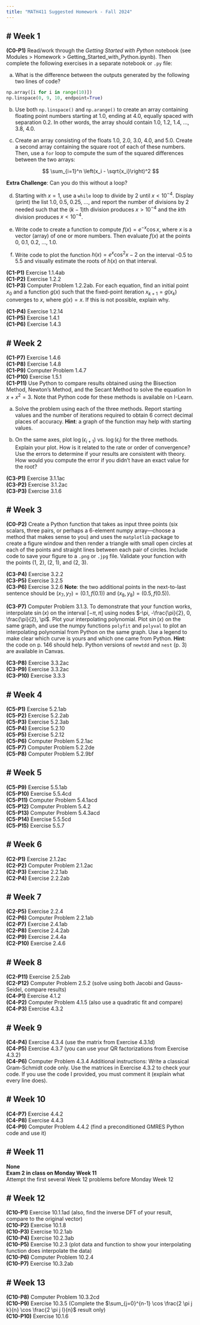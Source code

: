 ```yaml
---
title: "MATH411 Suggested Homework - Fall 2024"
---
```


# Week 1
---

**(C0-P1)** Read/work through the *Getting Started with Python* notebook (see Modules > Homework > Getting_Started_with_Python.ipynb). Then complete the following exercises in a separate notebook or `.py` file:

a.  What is the difference between the outputs generated by the following two lines of code?
   ```python
   np.array([i for i in range(10)])
   np.linspace(0, 9, 10, endpoint=True)
   ```

b.  Use both `np.linspace()` and `np.arange()` to create an array containing floating point numbers starting at 1.0, ending at 4.0, equally spaced with separation 0.2. In other words, the array should contain 1.0, 1.2, 1.4, ..., 3.8, 4.0.

c.  Create an array consisting of the floats 1.0, 2.0, 3.0, 4.0, and 5.0. Create a second array containing the square root of each of these numbers. Then, use a `for` loop to compute the sum of the squared differences between the two arrays:

   $$
   \sum_{i=1}^n \left(x_i - \sqrt{x_i}\right)^2
   $$

   **Extra Challenge**: Can you do this without a loop?

d.  Starting with $x = 1$, use a `while` loop to divide by 2 until $x < 10^{-4}$. Display (print) the list 1.0, 0.5, 0.25, ..., and report the number of divisions by 2 needed such that the $(k-1)$th division produces $x > 10^{-4}$ and the $k$th division produces $x < 10^{-4}$.

e.  Write code to create a function to compute $f(x) = e^{-x} \cos x$, where $x$ is a vector (array) of one or more numbers. Then evaluate $f(x)$ at the points 0, 0.1, 0.2, ..., 1.0.

f.  Write code to plot the function $h(x) = e^{x} \cos^2 x - 2$ on the interval -0.5 to 5.5 and visually estimate the roots of $h(x)$ on that interval.

**(C1-P1)** Exercise 1.1.4ab  
**(C1-P2)** Exercise 1.2.2  
**(C1-P3)** Computer Problem 1.2.2ab. For each equation, find an initial point $x_0$ and a function $g(x)$ such that the fixed-point iteration $x_{k+1} = g(x_k)$ converges to $x$, where $g(x) = x$. If this is not possible, explain why.

**(C1-P4)** Exercise 1.2.14  
**(C1-P5)** Exercise 1.4.1  
**(C1-P6)** Exercise 1.4.3


# Week 2
---

**(C1-P7)** Exercise 1.4.6  
**(C1-P8)** Exercise 1.4.8  
**(C1-P9)** Computer Problem 1.4.7  
**(C1-P10)** Exercise 1.5.1  
**(C1-P11)** Use Python to compare results obtained using the Bisection Method, Newton’s Method, and the Secant Method to solve the equation $\ln x + x^2 = 3$. Note that Python code for these methods is available on I-Learn.
   
   a. Solve the problem using each of the three methods. Report starting values and the number of iterations required to obtain 6 correct decimal places of accuracy. **Hint**: a graph of the function may help with starting values.
   
   b. On the same axes, plot $\log(\epsilon_{i+1})$ vs. $\log(\epsilon_i)$ for the three methods. Explain your plot. How is it related to the rate or order of convergence? Use the errors to determine if your results are consistent with theory. How would you compute the error if you didn’t have an exact value for the root?

**(C3-P1)** Exercise 3.1.1ac  
**(C3-P2)** Exercise 3.1.2ac  
**(C3-P3)** Exercise 3.1.6  



# Week 3
---

**(C0-P2)** Create a Python function that takes as input three points (six scalars, three pairs, or perhaps a 6-element numpy array—choose a method that makes sense to you) and uses the `matplotlib` package to create a figure window and then render a triangle with small open circles at each of the points and straight lines between each pair of circles. Include code to save your figure to a `.png` or `.jpg` file. Validate your function with the points (1, 2), (2, 1), and (2, 3).

**(C3-P4)** Exercise 3.2.2  
**(C3-P5)** Exercise 3.2.5  
**(C3-P6)** Exercise 3.2.6 **Note**: the two additional points in the next-to-last sentence should be $(x_7, y_7) = (0.1, f(0.1))$ and $(x_8, y_8) = (0.5, f(0.5))$.

**(C3-P7)** Computer Problem 3.1.3. To demonstrate that your function works, interpolate $\sin(x)$ on the interval $[-\pi, \pi]$ using nodes $-\pi, -\frac{\pi}{2}, 0, \frac{\pi}{2}, \pi$. Plot your interpolating polynomial. Plot $\sin(x)$ on the same graph, and use the numpy functions `polyfit` and `polyval` to plot an interpolating polynomial from Python on the same graph. Use a legend to make clear which curve is yours and which one came from Python. **Hint**: the code on p. 146 should help. Python versions of `newtdd` and `nest` (p. 3) are available in Canvas.

**(C3-P8)** Exercise 3.3.2ac  
**(C3-P9)** Exercise 3.3.2ac  
**(C3-P10)** Exercise 3.3.3


# Week 4
---

**(C5-P1)** Exercise 5.2.1ab  
**(C5-P2)** Exercise 5.2.2ab  
**(C5-P3)** Exercise 5.2.3ab  
**(C5-P4)** Exercise 5.2.10  
**(C5-P5)** Exercise 5.2.12  
**(C5-P6)** Computer Problem 5.2.1ac  
**(C5-P7)** Computer Problem 5.2.2de  
**(C5-P8)** Computer Problem 5.2.9bf  

# Week 5
---

**(C5-P9)** Exercise 5.5.1ab  
**(C5-P10)** Exercise 5.5.4cd  
**(C5-P11)** Computer Problem 5.4.1acd  
**(C5-P12)** Computer Problem 5.4.2  
**(C5-P13)** Computer Problem 5.4.3acd  
**(C5-P14)** Exercise 5.5.5cd  
**(C5-P15)** Exercise 5.5.7  


# Week 6
---

**(C2-P1)** Exercise 2.1.2ac  
**(C2-P2)** Computer Problem 2.1.2ac  
**(C2-P3)** Exercise 2.2.1ab  
**(C2-P4)** Exercise 2.2.2ab  


# Week 7
---

**(C2-P5)** Exercise 2.2.4  
**(C2-P6)** Computer Problem 2.2.1ab  
**(C2-P7)** Exercise 2.4.1ab  
**(C2-P8)** Exercise 2.4.2ab  
**(C2-P9)** Exercise 2.4.4a  
**(C2-P10)** Exercise 2.4.6  



# Week 8
---

**(C2-P11)** Exercise 2.5.2ab  
**(C2-P12)** Computer Problem 2.5.2 (solve using both Jacobi and Gauss-Seidel, compare results)  
**(C4-P1)** Exercise 4.1.2  
**(C4-P2)** Computer Problem 4.1.5 (also use a quadratic fit and compare)  
**(C4-P3)** Exercise 4.3.2  

# Week 9
---

**(C4-P4)** Exercise 4.3.4 (use the matrix from Exercise 4.3.1d)  
**(C4-P5)** Exercise 4.3.7 (you can use your QR factorizations from Exercise 4.3.2)  
**(C4-P6)** Computer Problem 4.3.4 Additional instructions: Write a classical Gram-Schmidt code only. Use the matrices in Exercise 4.3.2 to check your code. If you use the code I provided, you must comment it (explain what every line does).  

# Week 10
---

**(C4-P7)** Exercise 4.4.2  
**(C4-P8)** Exercise 4.4.3  
**(C4-P9)** Computer Problem 4.4.2 (find a preconditioned GMRES Python code and use it)  

# Week 11
---

**None**  
**Exam 2 in class on Monday Week 11**  
Attempt the first several Week 12 problems before Monday Week 12  

# Week 12
---

**(C10-P1)** Exercise 10.1.1ad (also, find the inverse DFT of your result, compare to the original vector)  
**(C10-P2)** Exercise 10.1.8  
**(C10-P3)** Exercise 10.2.1ab  
**(C10-P4)** Exercise 10.2.3ab  
**(C10-P5)** Exercise 10.2.3 (plot data and function to show your interpolating function does interpolate the data)  
**(C10-P6)** Computer Problem 10.2.4  
**(C10-P7)** Exercise 10.3.2ab  



# Week 13
---

**(C10-P8)** Computer Problem 10.3.2cd  
**(C10-P9)** Exercise 10.3.5 (Complete the $\sum_{j=0}^{n-1} \cos \frac{2 \pi j k}{n} \cos \frac{2 \pi j l}{n}$ result only)  
**(C10-P10)** Exercise 10.1.6  
